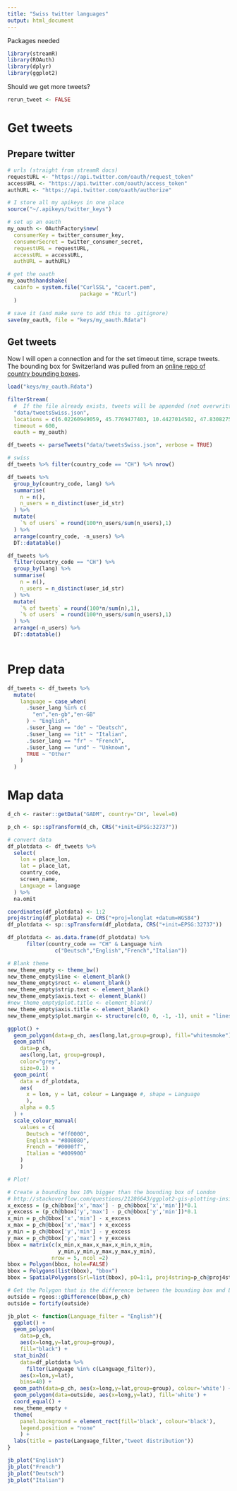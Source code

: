 ```yaml
---
title: "Swiss twitter languages"
output: html_document
---
```


Packages needed

```r
library(streamR)
library(ROAuth)
library(dplyr)
library(ggplot2)

```

Should we get more tweets?

```r
rerun_tweet <- FALSE
```

# Get tweets

## Prepare twitter

```r
# urls (straight from streamR docs)
requestURL <- "https://api.twitter.com/oauth/request_token"
accessURL <- "https://api.twitter.com/oauth/access_token"
authURL <- "https://api.twitter.com/oauth/authorize"

# I store all my apikeys in one place
source("~/.apikeys/twitter_keys")

# set up an oauth
my_oauth <- OAuthFactory$new(
  consumerKey = twitter_consumer_key, 
  consumerSecret = twitter_consumer_secret, 
  requestURL = requestURL, 
  accessURL = accessURL, 
  authURL = authURL)

# get the oauth
my_oauth$handshake(
  cainfo = system.file("CurlSSL", "cacert.pem", 
                       package = "RCurl")
  )

# save it (and make sure to add this to .gitignore)
save(my_oauth, file = "keys/my_oauth.Rdata")
```

## Get tweets

Now I will open a connection and for the set timeout time, scrape tweets. The bounding box for Switzerland was pulled from an [online repo of country bounding boxes](https://gist.github.com/graydon/11198540).

```r
load("keys/my_oauth.Rdata")

filterStream(
  #  If the file already exists, tweets will be appended (not overwritten).
  "data/tweetsSwiss.json", 
  locations = c(6.02260949059, 45.7769477403, 10.4427014502, 47.8308275417), 
  timeout = 600, 
  oauth = my_oauth)

df_tweets <- parseTweets("data/tweetsSwiss.json", verbose = TRUE)

# swiss 
df_tweets %>% filter(country_code == "CH") %>% nrow()

df_tweets %>% 
  group_by(country_code, lang) %>%
  summarise(
    n = n(),
    n_users = n_distinct(user_id_str)
  ) %>%
  mutate(
    `% of users` = round(100*n_users/sum(n_users),1)
  ) %>%
  arrange(country_code, -n_users) %>%
  DT::datatable()

df_tweets %>% 
  filter(country_code == "CH") %>%
  group_by(lang) %>%
  summarise(
    n = n(),
    n_users = n_distinct(user_id_str)
  ) %>%
  mutate(
    `% of tweets` = round(100*n/sum(n),1),
    `% of users` = round(100*n_users/sum(n_users),1)
  ) %>%
  arrange(-n_users) %>%
  DT::datatable()
  
```

# Prep data

```r
df_tweets <- df_tweets %>%
  mutate(
    language = case_when(
      .$user_lang %in% c(
        "en","en-gb","en-GB"
      ) ~ "English",
      .$user_lang == "de" ~ "Deutsch",
      .$user_lang == "it" ~ "Italian",
      .$user_lang == "fr" ~ "French",
      .$user_lang == "und" ~ "Unknown",
      TRUE ~ "Other"
    )
  )
```

# Map data

```r
d_ch <- raster::getData("GADM", country="CH", level=0)

p_ch <- sp::spTransform(d_ch, CRS("+init=EPSG:32737")) 

# convert data
df_plotdata <- df_tweets %>%
  select(
    lon = place_lon,
    lat = place_lat,
    country_code,
    screen_name,
    Language = language
  ) %>%
  na.omit

coordinates(df_plotdata) <- 1:2
proj4string(df_plotdata) <- CRS("+proj=longlat +datum=WGS84")  
df_plotdata <- sp::spTransform(df_plotdata, CRS("+init=EPSG:32737")) 

df_plotdata <- as.data.frame(df_plotdata) %>%
      filter(country_code == "CH" & Language %in% 
               c("Deutsch","English","French","Italian"))

# Blank theme
new_theme_empty <- theme_bw()
new_theme_empty$line <- element_blank()
new_theme_empty$rect <- element_blank()
new_theme_empty$strip.text <- element_blank()
new_theme_empty$axis.text <- element_blank()
#new_theme_empty$plot.title <- element_blank()
new_theme_empty$axis.title <- element_blank()
new_theme_empty$plot.margin <- structure(c(0, 0, -1, -1), unit = "lines", valid.unit = 3L, class = "unit")

ggplot() + 
  geom_polygon(data=p_ch, aes(long,lat,group=group), fill="whitesmoke") +
  geom_path(
    data=p_ch, 
    aes(long,lat, group=group), 
    color="grey",
    size=0.1) +
  geom_point(
    data = df_plotdata,
    aes(
      x = lon, y = lat, colour = Language #, shape = Language
      ),
    alpha = 0.5
  ) +
  scale_colour_manual(
    values = c(
      Deutsch = "#ff0000",
      English = "#808080",
      French = "#0000ff",
      Italian = "#009900"
    )
    )

# Plot!

# Create a bounding box 10% bigger than the bounding box of London
# http://stackoverflow.com/questions/21286643/ggplot2-gis-plotting-inside-polygon-area
x_excess = (p_ch@bbox['x','max'] - p_ch@bbox['x','min'])*0.1
y_excess = (p_ch@bbox['y','max'] - p_ch@bbox['y','min'])*0.1
x_min = p_ch@bbox['x','min'] - x_excess
x_max = p_ch@bbox['x','max'] + x_excess
y_min = p_ch@bbox['y','min'] - y_excess
y_max = p_ch@bbox['y','max'] + y_excess
bbox = matrix(c(x_min,x_max,x_max,x_min,x_min,
                y_min,y_min,y_max,y_max,y_min),
              nrow = 5, ncol =2)
bbox = Polygon(bbox, hole=FALSE)
bbox = Polygons(list(bbox), "bbox")
bbox = SpatialPolygons(Srl=list(bbox), pO=1:1, proj4string=p_ch@proj4string)

# Get the Polygon that is the difference between the bounding box and London
outside = rgeos::gDifference(bbox,p_ch)
outside = fortify(outside)

jb_plot <- function(Language_filter = "English"){
  ggplot() + 
  geom_polygon(
    data=p_ch, 
    aes(x=long,y=lat,group=group), 
    fill="black") +
  stat_bin2d(
    data=df_plotdata %>%
      filter(Language %in% c(Language_filter)), 
    aes(x=lon,y=lat), 
    bins=40) +
  geom_path(data=p_ch, aes(x=long,y=lat,group=group), colour='white') +
  geom_polygon(data=outside, aes(x=long,y=lat), fill='white') +
  coord_equal() +
  new_theme_empty +
  theme(
    panel.background = element_rect(fill='black', colour='black'),
    legend.position = "none"
    ) +
  labs(title = paste(Language_filter,"tweet distribution"))
}

jb_plot("English")
jb_plot("French")
jb_plot("Deutsch")
jb_plot("Italian")
```

